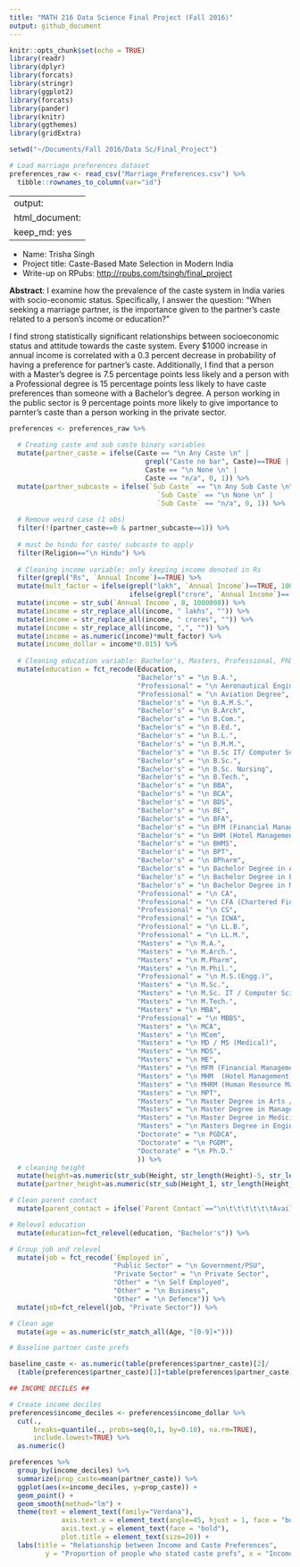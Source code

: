 ```yaml
---
title: "MATH 216 Data Science Final Project (Fall 2016)"
output: github_document
---
```


```r
knitr::opts_chunk$set(echo = TRUE)
library(readr)
library(dplyr)
library(forcats)
library(stringr)
library(ggplot2)
library(forcats)
library(pander)
library(knitr)
library(ggthemes)
library(gridExtra)

setwd("~/Documents/Fall 2016/Data Sc/Final_Project")

# Load marriage preferences dataset
preferences_raw <- read_csv("Marriage_Preferences.csv") %>% 
  tibble::rownames_to_column(var="id")
```

---
output: 
  html_document: 
    keep_md: yes
---


* Name: Trisha Singh
* Project title: Caste-Based Mate Selection in Modern India
* Write-up on RPubs: <http://rpubs.com/tsingh/final_project>

**Abstract**: I examine how the prevalence of the caste system in India varies with socio-economic status. Specifically, I answer the question: “When seeking a marriage partner, is the importance given to the partner’s caste related to a person’s income or education?”

I find strong statistically significant relationships between socioeconomic status and attitude towards the caste system. Every $1000 increase in annual income is correlated with a 0.3 percent decrease in probability of having a preference for partner's caste. Additionally, I find that a person with a Master’s degree is 7.5 percentage points less likely and a person with a Professional degree is  15 percentage points less likely to have caste preferences than someone with a Bachelor’s degree. A person working in the public sector is 9 percentage points more likely to give importance to parnter's caste than a person working in the private sector.


```r

preferences <- preferences_raw %>% 
  
  # Creating caste and sub caste binary variables
  mutate(partner_caste = ifelse(Caste == "\n Any Caste \n" |
                                  grepl("Caste no bar", Caste)==TRUE |
                                  Caste == "\n None \n" |
                                  Caste == "n/a", 0, 1)) %>% 
  mutate(partner_subcaste = ifelse(`Sub Caste` == "\n Any Sub Caste \n" |
                                     `Sub Caste` == "\n None \n" |
                                     `Sub Caste` == "n/a", 0, 1)) %>% 
  
  # Remove weird case (1 obs)
  filter(!(partner_caste==0 & partner_subcaste==1)) %>% 
  
  # must be hindu for caste/ subcaste to apply
  filter(Religion=="\n Hindu") %>%  
  
  # Cleaning income variable: only keeping income denoted in Rs
  filter(grepl("Rs", `Annual Income`)==TRUE) %>%
  mutate(mult_factor = ifelse(grepl("lakh", `Annual Income`)==TRUE, 100000, 
                              ifelse(grepl("crore", `Annual Income`)== TRUE, 10000000, 1))) %>% 
  mutate(income = str_sub(`Annual Income`, 8, 1000000)) %>% 
  mutate(income = str_replace_all(income, " lakhs", "")) %>% 
  mutate(income = str_replace_all(income, " crores", "")) %>% 
  mutate(income = str_replace_all(income, ",", "")) %>% 
  mutate(income = as.numeric(income)*mult_factor) %>% 
  mutate(income_dollar = income*0.015) %>% 
  
  # Cleaning education variable: Bachelor's, Masters, Professional, PhD
  mutate(education = fct_recode(Education, 
                                "Bachelor's" = "\n B.A.",
                                "Professional" = "\n Aeronautical Engineering",
                                "Professional" = "\n Aviation Degree",
                                "Bachelor's" = "\n B.A.M.S.",
                                "Bachelor's" = "\n B.Arch",
                                "Bachelor's" = "\n B.Com.",
                                "Bachelor's" = "\n B.Ed.",
                                "Bachelor's" = "\n B.L.",
                                "Bachelor's" = "\n B.M.M.",
                                "Bachelor's" = "\n B.Sc IT/ Computer Science",
                                "Bachelor's" = "\n B.Sc.",
                                "Bachelor's" = "\n B.Sc. Nursing",
                                "Bachelor's" = "\n B.Tech.",
                                "Bachelor's" = "\n BBA",
                                "Bachelor's" = "\n BCA",
                                "Bachelor's" = "\n BDS",
                                "Bachelor's" = "\n BE",
                                "Bachelor's" = "\n BFA",
                                "Bachelor's" = "\n BFM (Financial Management)",
                                "Bachelor's" = "\n BHM (Hotel Management)",
                                "Bachelor's" = "\n BHMS",
                                "Bachelor's" = "\n BPT",
                                "Bachelor's" = "\n BPharm",
                                "Bachelor's" = "\n Bachelor Degree in Arts / Science / Commerce",
                                "Bachelor's" = "\n Bachelor Degree in Engineering / Computers",
                                "Bachelor's" = "\n Bachelor Degree in Management",
                                "Professional" = "\n CA",
                                "Professional" = "\n CFA (Chartered Financial Analyst)",
                                "Professional" = "\n CS",
                                "Professional" = "\n ICWA",
                                "Professional" = "\n LL.B.",
                                "Professional" = "\n LL.M.",
                                "Masters" = "\n M.A.",
                                "Masters" = "\n M.Arch.",
                                "Masters" = "\n M.Pharm",
                                "Masters" = "\n M.Phil.",
                                "Professional" = "\n M.S.(Engg.)",
                                "Masters" = "\n M.Sc.",
                                "Masters" = "\n M.Sc. IT / Computer Science",
                                "Masters" = "\n M.Tech.",
                                "Masters" = "\n MBA",
                                "Professional" = "\n MBBS",
                                "Masters" = "\n MCA",
                                "Masters" = "\n MCom",
                                "Masters" = "\n MD / MS (Medical)",
                                "Masters" = "\n MDS",
                                "Masters" = "\n ME",
                                "Masters" = "\n MFM (Financial Management)",
                                "Masters" = "\n MHM  (Hotel Management)",
                                "Masters" = "\n MHRM (Human Resource Management)",
                                "Masters" = "\n MPT",
                                "Masters" = "\n Master Degree in Arts / Science / Commerce",
                                "Masters" = "\n Master Degree in Management",
                                "Masters" = "\n Master Degree in Medicine",
                                "Masters" = "\n Masters Degree in Engineering / Computers",
                                "Doctorate" = "\n PGDCA",
                                "Doctorate" = "\n PGDM",
                                "Doctorate" = "\n Ph.D."
                                )) %>% 
  # cleaning height
  mutate(height=as.numeric(str_sub(Height, str_length(Height)-5, str_length(Height)-2))) %>% 
  mutate(partner_height=as.numeric(str_sub(Height_1, str_length(Height_1)-5, str_length(Height_1)-2))) %>% 

# Clean parent contact
  mutate(parent_contact = ifelse(`Parent Contact`=="\n\t\t\t\t\t\tAvailable\n\t\t\t\t\t\t", 1, 0)) %>% 

# Relevel education
  mutate(education=fct_relevel(education, "Bachelor's")) %>% 

# Group job and relevel
  mutate(job = fct_recode(`Employed in`,
                          "Public Sector" = "\n Government/PSU",
                          "Private Sector" = "\n Private Sector",
                          "Other" = "\n Self Employed",
                          "Other" = "\n Business",
                          "Other" = "\n Defence")) %>% 
  mutate(job=fct_relevel(job, "Private Sector")) %>% 

# Clean age
  mutate(age = as.numeric(str_match_all(Age, "[0-9]+")))

# Baseline partner caste prefs

baseline_caste <- as.numeric(table(preferences$partner_caste)[2]/
  (table(preferences$partner_caste)[1]+table(preferences$partner_caste)[2]))

## INCOME DECILES ##

# Create income deciles
preferences$income_deciles <- preferences$income_dollar %>% 
  cut(.,
      breaks=quantile(., probs=seq(0,1, by=0.10), na.rm=TRUE), 
      include.lowest=TRUE) %>% 
  as.numeric()

preferences %>% 
  group_by(income_deciles) %>% 
  summarize(prop_caste=mean(partner_caste)) %>% 
  ggplot(aes(x=income_deciles, y=prop_caste)) + 
  geom_point() +
  geom_smooth(method="lm") +
  theme(text = element_text(family="Verdana"), 
             axis.text.x = element_text(angle=45, hjust = 1, face = "bold"), 
             axis.text.y = element_text(face = "bold"), 
             plot.title = element_text(size=20)) +
  labs(title = "Relationship between Income and Caste Preferences",
         y = "Proportion of people who stated caste prefs", x = "Income Deciles")
```

